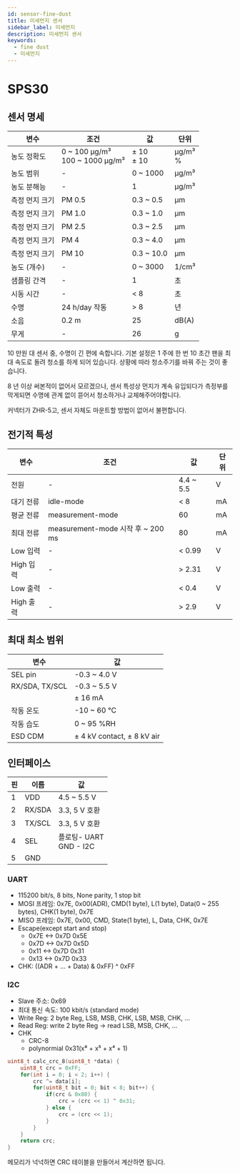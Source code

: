 ```yaml
---
id: sensor-fine-dust
title: 미세먼지 센서
sidebar_label: 미세먼지
description: 미세먼지 센서
keywords:
  - fine dust
  - 미세먼지
---
```


# SPS30

## 센서 명세

| 변수           | 조건                                  | 값               | 단위           |
| -------------- | ------------------------------------- | ---------------- | -------------- |
| 농도 정확도    | 0 ~ 100 μg/m³ <br /> 100 ~ 1000 μg/m³ | ± 10 <br /> ± 10 | μg/m³ <br /> % |
| 농도 범위      | -                                     | 0 ~ 1000         | μg/m³          |
| 농도 분해능    | -                                     | 1                | μg/m³          |
| 측정 먼지 크기 | PM 0.5                                | 0.3 ~ 0.5        | μm             |
| 측정 먼지 크기 | PM 1.0                                | 0.3 ~ 1.0        | μm             |
| 측정 먼지 크기 | PM 2.5                                | 0.3 ~ 2.5        | μm             |
| 측정 먼지 크기 | PM 4                                  | 0.3 ~ 4.0        | μm             |
| 측정 먼지 크기 | PM 10                                 | 0.3 ~ 10.0       | μm             |
| 농도 (개수)    | -                                     | 0 ~ 3000         | 1/cm³          |
| 샘플링 간격    | -                                     | 1                | 초             |
| 시동 시간      | -                                     | < 8              | 초             |
| 수명           | 24 h/day 작동                         | > 8              | 년             |
| 소음           | 0.2 m                                 | 25               | dB(A)          |
| 무게           | -                                     | 26               | g              |

10 만원 대 센서 중, 수명이 긴 편에 속합니다. 기본 설정은 1 주에 한 번 10 초간 팬을 최대 속도로 돌려 청소를 하게 되어 있습니다. 상황에 따라 청소주기를 바꿔 주는 것이 좋습니다.

8 년 이상 써본적이 없어서 모르겠으나, 센서 특성상 먼지가 계속 유입되다가 측정부를 막게되면 수명에 관계 없이 뜯어서 청소하거나 교체해주어야합니다.

커넥터가 ZHR-5고, 센서 자체도 마운트할 방법이 없어서 불편합니다.

## 전기적 특성

| 변수      | 조건                              | 값        | 단위 |
| --------- | --------------------------------- | --------- | ---- |
| 전원      | -                                 | 4.4 ~ 5.5 | V    |
| 대기 전류 | idle-mode                         | < 8       | mA   |
| 평균 전류 | measurement-mode                  | 60        | mA   |
| 최대 전류 | measurement-mode 시작 후 ~ 200 ms | 80        | mA   |
| Low 입력  | -                                 | < 0.99    | V    |
| High 입력 | -                                 | > 2.31    | V    |
| Low 출력  | -                                 | < 0.4     | V    |
| High 출력 | -                                 | > 2.9     | V    |

## 최대 최소 범위

| 변수           | 값                         |
| -------------- | -------------------------- |
| SEL pin        | -0.3 ~ 4.0 V               |
| RX/SDA, TX/SCL | -0.3 ~ 5.5 V               |
|                | ± 16 mA                    |
| 작동 온도      | -10 ~ 60 ℃                 |
| 작동 습도      | 0 ~ 95 %RH                 |
| ESD CDM        | ± 4 kV contact, ± 8 kV air |

## 인터페이스

| 핀  | 이름   | 값                            |
| --- | ------ | ----------------------------- |
| 1   | VDD    | 4.5 ~ 5.5 V                   |
| 2   | RX/SDA | 3.3, 5 V 호환                 |
| 3   | TX/SCL | 3.3, 5 V 호환                 |
| 4   | SEL    | 플로팅- UART <br /> GND - I2C |
| 5   | GND    |                               |

### UART

- 115200 bit/s, 8 bits, None parity, 1 stop bit
- MOSI 프레임: 0x7E, 0x00(ADR), CMD(1 byte), L(1 byte), Data(0 ~ 255 bytes), CHK(1 byte), 0x7E
- MISO 프레임: 0x7E, 0x00, CMD, State(1 byte), L, Data, CHK, 0x7E
- Escape(except start and stop)
  - 0x7E <-\> 0x7D 0x5E
  - 0x7D <-\> 0x7D 0x5D
  - 0x11 <-\> 0x7D 0x31
  - 0x13 <-\> 0x7D 0x33
- CHK: ((ADR + ... + Data) & 0xFF) ^ 0xFF

### I2C

- Slave 주소: 0x69
- 최대 통신 속도: 100 kbit/s (standard mode)
- Write Reg: 2 byte Reg, LSB, MSB, CHK, LSB, MSB, CHK, ...
- Read Reg: write 2 byte Reg -> read LSB, MSB, CHK, ...
- CHK
  - CRC-8
  - polynormial 0x31(x⁸ + x⁵ + x⁴ + 1)

```cpp
uint8_t calc_crc_8(uint8_t *data) {
    uint8_t crc = 0xFF;
    for(int i = 0; i < 2; i++) {
        crc ^= data[i];
        for(uint8_t bit = 0; bit < 8; bit++) {
            if(crc & 0x80) {
                crc = (crc << 1) ^ 0x31;
            } else {
                crc = (crc << 1);
            }
        }
    }
    return crc;
}
```

메모리가 넉넉하면 CRC 테이블을 만들어서 계산하면 됩니다.
